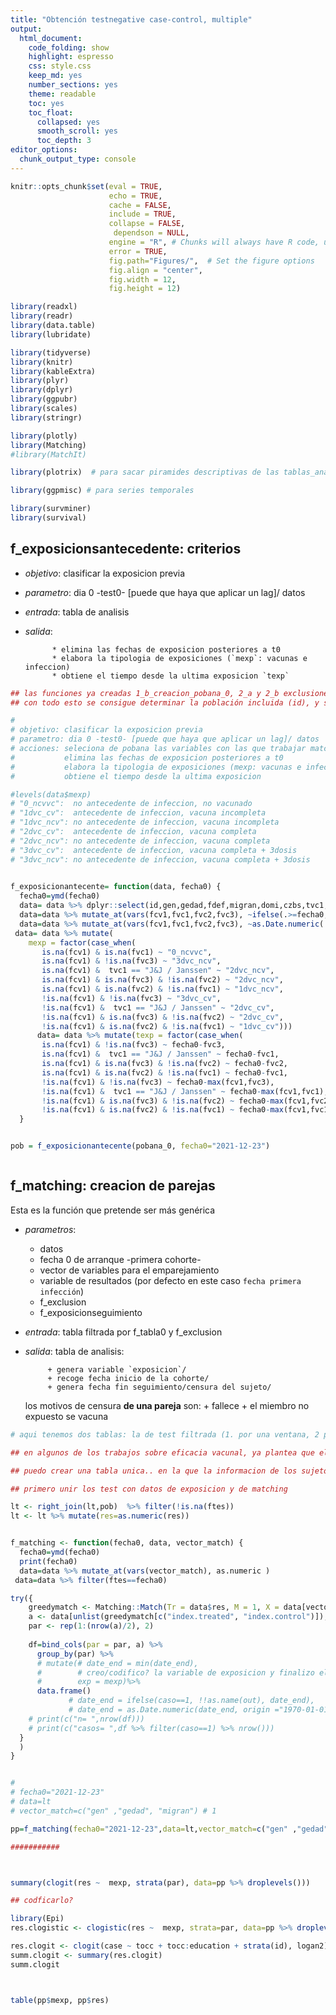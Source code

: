 ```yaml
---
title: "Obtención testnegative case-control, multiple"
output: 
  html_document:
    code_folding: show
    highlight: espresso
    css: style.css
    keep_md: yes
    number_sections: yes
    theme: readable
    toc: yes  
    toc_float:
      collapsed: yes
      smooth_scroll: yes
      toc_depth: 3     
editor_options: 
  chunk_output_type: console
---
```



```r
knitr::opts_chunk$set(eval = TRUE, 
                      echo = TRUE, 
                      cache = FALSE,
                      include = TRUE,
                      collapse = FALSE,
                       dependson = NULL,
                      engine = "R", # Chunks will always have R code, unless noted
                      error = TRUE,
                      fig.path="Figures/",  # Set the figure options
                      fig.align = "center", 
                      fig.width = 12,
                      fig.height = 12)
```


```r
library(readxl)
library(readr)
library(data.table)
library(lubridate)

library(tidyverse)
library(knitr)
library(kableExtra)
library(plyr)
library(dplyr)
library(ggpubr)
library(scales)
library(stringr)

library(plotly)
library(Matching)
#library(MatchIt)

library(plotrix)  # para sacar piramides descriptivas de las tablas_analisis

library(ggpmisc) # para series temporales

library(survminer)
library(survival)

```




## f_exposicionsantecedente: criterios 

*  *objetivo*: clasificar la exposicion previa
* *parametro*: dia 0 -test0- [puede que haya que aplicar un lag]/ datos
* *entrada*: tabla de analisis
* *salida*:

            * elimina las fechas de exposicion posteriores a t0
            * elabora la tipologia de exposiciones (`mexp`: vacunas e infeccion)
            * obtiene el tiempo desde la ultima exposicion `texp`
                                      
  

```r

## las funciones ya creadas 1_b_creacion_pobana_0, 2_a y 2_b exclusiones
## con todo esto se consigue determinar la población incluida (id), y se eliminan de test0 la poblacion 

#
# objetivo: clasificar la exposicion previa
# parametro: dia 0 -test0- [puede que haya que aplicar un lag]/ datos
# acciones: seleciona de pobana las variables con las que trabajar matching y antecedentes/wexposiciones 
#           elimina las fechas de exposicion posteriores a t0
#           elabora la tipologia de exposiciones (mexp: vacunas e infeccion)
#           obtiene el tiempo desde la ultima exposicion

#levels(data$mexp) 
# "0_ncvvc":  no antecedente de infeccion, no vacunado
# "1dvc_cv":  antecedente de infeccion, vacuna incompleta
# "1dvc_ncv": no antecedente de infeccion, vacuna incompleta
# "2dvc_cv":  antecedente de infeccion, vacuna completa 
# "2dvc_ncv": no antecedente de infeccion, vacuna completa 
# "3dvc_cv":  antecedente de infeccion, vacuna completa + 3dosis
# "3dvc_ncv": no antecedente de infeccion, vacuna completa + 3dosis
 

f_exposicionantecente= function(data, fecha0) {
  fecha0=ymd(fecha0)
  data= data %>% dplyr::select(id,gen,gedad,fdef,migran,domi,czbs,tvc1,fcv1,fvc1,fvc2,fvc3) 
  data=data %>% mutate_at(vars(fcv1,fvc1,fvc2,fvc3), ~ifelse(.>=fecha0,NA,.))
  data=data %>% mutate_at(vars(fcv1,fvc1,fvc2,fvc3), ~as.Date.numeric(., origin ="1970-01-01"))
 data= data %>% mutate(
    mexp = factor(case_when(
       is.na(fcv1) & is.na(fvc1) ~ "0_ncvvc",
       is.na(fcv1) & !is.na(fvc3) ~ "3dvc_ncv",
       is.na(fcv1) &  tvc1 == "J&J / Janssen" ~ "2dvc_ncv",
       is.na(fcv1) & is.na(fvc3) & !is.na(fvc2) ~ "2dvc_ncv",
       is.na(fcv1) & is.na(fvc2) & !is.na(fvc1) ~ "1dvc_ncv",
       !is.na(fcv1) & !is.na(fvc3) ~ "3dvc_cv",
       !is.na(fcv1) &  tvc1 == "J&J / Janssen" ~ "2dvc_cv",
       !is.na(fcv1) & is.na(fvc3) & !is.na(fvc2) ~ "2dvc_cv",
       !is.na(fcv1) & is.na(fvc2) & !is.na(fvc1) ~ "1dvc_cv")))
      data= data %>% mutate(texp = factor(case_when(
       is.na(fcv1) & !is.na(fvc3) ~ fecha0-fvc3,
       is.na(fcv1) &  tvc1 == "J&J / Janssen" ~ fecha0-fvc1,
       is.na(fcv1) & is.na(fvc3) & !is.na(fvc2) ~ fecha0-fvc2,
       is.na(fcv1) & is.na(fvc2) & !is.na(fvc1) ~ fecha0-fvc1,
       !is.na(fcv1) & !is.na(fvc3) ~ fecha0-max(fcv1,fvc3),
       !is.na(fcv1) &  tvc1 == "J&J / Janssen" ~ fecha0-max(fcv1,fvc1),
       !is.na(fcv1) & is.na(fvc3) & !is.na(fvc2) ~ fecha0-max(fcv1,fvc2),
       !is.na(fcv1) & is.na(fvc2) & !is.na(fvc1) ~ fecha0-max(fcv1,fvc1))))
  }


pob = f_exposicionantecente(pobana_0, fecha0="2021-12-23")



```

## f_matching: creacion de parejas

Esta es la función que pretende ser más genérica

* *parametros*: 
    + datos 
    + fecha 0 de arranque -primera cohorte- 
    + vector de variables para el emparejamiento
    + variable de resultados (por defecto en este caso `fecha primera infección`)
    + f_exclusion
    + f_exposicionseguimiento
 * *entrada*: tabla filtrada por f_tabla0 y f_exclusion
 * *salida*: tabla de analisis:
 
            + genera variable `exposicion`/
            + recoge fecha inicio de la cohorte/
            + genera fecha fin seguimiento/censura del sujeto/
                                      
   
      los motivos de censura **de una pareja** son:
                + fallece
                + el miembro no expuesto se vacuna 
 



```r


# aqui tenemos dos tablas: la de test filtrada (1. por una ventana, 2 por contener a la poblacion!?)

## en algunos de los trabajos sobre eficacia vacunal, ya plantea que el analisis de efectividad se aplicara a partir de cierto umbral sobre el momento 0, ej a partir del dia 7. Esto me lleva a plantearme si aplico esto aqui a la propia definicion de caso.. aqui solo se pregunta si la fecha de la variable resultado es anterior al fin de seguimiento.. (habria que incorporar si tambien es superior a la de inicio + umbral).. pero no creo que este sea el procedimiento, sino mas en el analisis, pues sesgaria

## puedo crear una tabla unica.. en la que la informacion de los sujetos para el matching se repita

## primero unir los test con datos de exposicion y de matching

lt <- right_join(lt,pob)  %>% filter(!is.na(ftes))
lt <- lt %>% mutate(res=as.numeric(res))


f_matching <- function(fecha0, data, vector_match) {
  fecha0=ymd(fecha0)
  print(fecha0)
  data=data %>% mutate_at(vars(vector_match), as.numeric )
 data=data %>% filter(ftes==fecha0)

try({
    greedymatch <- Matching::Match(Tr = data$res, M = 1, X = data[vector_match], exact = TRUE, ties = FALSE)
    a <- data[unlist(greedymatch[c("index.treated", "index.control")]),]
    par <- rep(1:(nrow(a)/2), 2)
  
    df=bind_cols(par = par, a) %>%
      group_by(par) %>%
      # mutate(# date_end = min(date_end),
      #        # creo/codifico? la variable de exposicion y finalizo el seguimiento cuando aparece)
      #        exp = mexp)%>%
      data.frame() 
             # date_end = ifelse(caso==1, !!as.name(out), date_end),
             # date_end = as.Date.numeric(date_end, origin ="1970-01-01")) 
    # print(c("n= ",nrow(df)))
    # print(c("casos= ",df %>% filter(caso==1) %>% nrow()))
  }
  )
}


# 
# fecha0="2021-12-23"
# data=lt
# vector_match=c("gen" ,"gedad", "migran") # 1

pp=f_matching(fecha0="2021-12-23",data=lt,vector_match=c("gen" ,"gedad", "migran")  )

###########



summary(clogit(res ~  mexp, strata(par), data=pp %>% droplevels()))

## codficarlo?

library(Epi)
res.clogistic <- clogistic(res ~  mexp, strata=par, data=pp %>% droplevels())

res.clogit <- clogit(case ~ tocc + tocc:education + strata(id), logan2)
summ.clogit <- summary(res.clogit)
summ.clogit



table(pp$mexp, pp$res)


```

